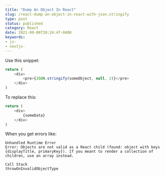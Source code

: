 ```yaml
---
title: "Dump An Object In React"
slug: /react-dump-an-object-in-react-with-json.stringify
type: post
status: published
category: React
date: 2021-09-06T20:24:47-0400
keywords:
- js- 
- nextjs- 
---
```


Use this snippet:

```javascript
return (
    <div>
        <pre>{JSON.stringify(someObject, null, 2)}</pre>
    </div>
)
```

To replace this:

```javascript
return (
    <div>
        {someData}
    </div>
)
```

When you get errors like:

```
Unhandled Runtime Error
Error: Objects are not valid as a React child (found: object with keys {displayTitle, primaryKey}). If you meant to render a collection of children, use an array instead.

Call Stack
throwOnInvalidObjectType
```

